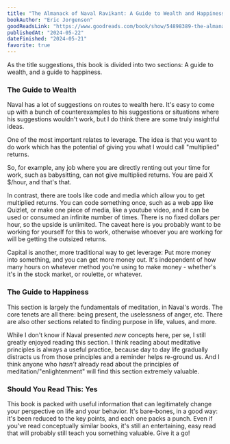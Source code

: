 ```yaml
---
title: "The Almanack of Naval Ravikant: A Guide to Wealth and Happiness"
bookAuthor: "Eric Jorgenson"
goodReadsLink: "https://www.goodreads.com/book/show/54898389-the-almanack-of-naval-ravikant"
publishedAt: "2024-05-22"
dateFinished: "2024-05-21"
favorite: true
---
```


As the title suggestions, this book is divided into two sections: A guide to wealth, and a guide to happiness. 

### The Guide to Wealth
Naval has a lot of suggestions on routes to wealth here. It's easy to come up with a bunch of counterexamples to his suggestions or situations where his suggestions wouldn't work, but I do think there are some truly insightful ideas.

One of the most important relates to leverage. The idea is that you want to do work which has the potential of giving you what I would call "multiplied" returns. 

So, for example, any job where you are directly renting out your time for work, such as babysitting, can not give multiplied returns. You are paid X $/hour, and that's that. 

In contrast, there are tools like code and media which allow you to get multiplied returns. You can code something once, such as a web app like Quizlet, or make one piece of media, like a youtube video, and it can be used or consumed an infinite number of times. There is no fixed dollars per hour, so the upside is unlimited. The caveat here is you probably want to be working for yourself for this to work, otherwise whoever you are working for will be getting the outsized returns. 

Capital is another, more traditional way to get leverage: Put more money into something, and you can get more money out. It's independent of how many hours on whatever method you're using to make money - whether's it's in the stock market, or roulette, or whatever.

### The Guide to Happiness

This section is largely the fundamentals of meditation, in Naval's words. The core tenets are all there: being present, the uselessness of anger, etc. There are also other sections related to finding purpose in life, values, and more. 

While I don't know if Naval presented *new* concepts here, per se, I still greatly enjoyed reading this section. I think reading about meditative principles is always a useful practice, because day to day life gradually distracts us from those principles and a reminder helps re-ground us. And I think anyone who *hasn't* already read about the principles of meditation/"enlightenment" will find this section extremely valuable. 

### Should You Read This: Yes
This book is packed with useful information that can legitimately change your perspective on life and your behavior. It's bare-bones, in a good way: it's been reduced to the key points, and each one packs a punch. Even if you've read conceptually similar books, it's still an entertaining, easy read that will probably still teach you something valuable. Give it a go!





